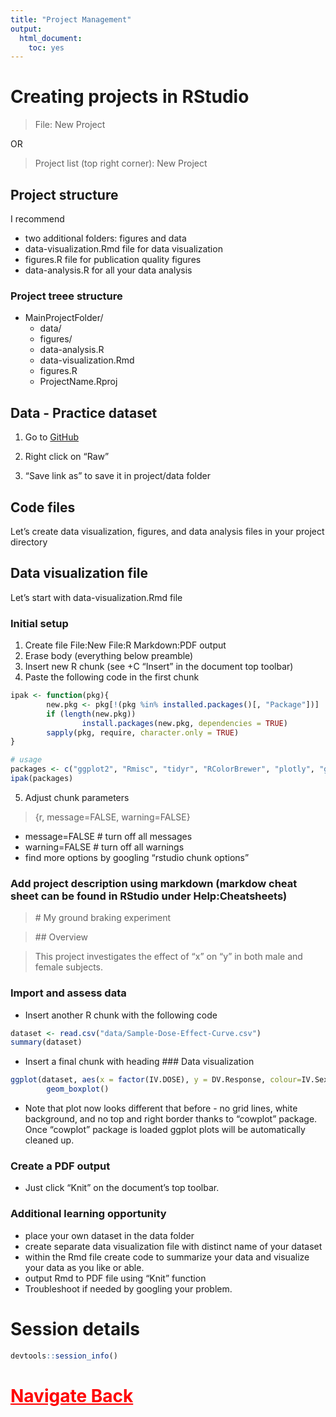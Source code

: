 ---
title: "Project Management"
output:
  html_document:
    toc: yes
---

# Creating projects in RStudio

> File: New Project

OR

> Project list (top right corner): New Project

## Project structure

I recommend 

* two additional folders: figures and data
* data-visualization.Rmd file for data visualization
* figures.R file for publication quality figures
* data-analysis.R for all your data analysis

### Project treee structure

* MainProjectFolder/
    + data/
    + figures/
    + data-analysis.R
    + data-visualization.Rmd
    + figures.R 
    + ProjectName.Rproj
        


## Data - Practice dataset

1. Go to <a href="https://github.com/sergioschr/R_workshop/blob/master/data/Sample-Dose-Effect-Curve.csv" target="_blank">GitHub</a>

2. Right click on "Raw"

3. "Save link as" to save it in project/data folder


## Code files

Let's create data visualization, figures, and data analysis files in your project directory

## Data visualization file

Let's start with data-visualization.Rmd file

### Initial setup

1. Create file File:New File:R Markdown:PDF output
2. Erase body (everything below preamble)
3. Insert new R chunk (see +C "Insert" in the document top toolbar)
4. Paste the following code in the first chunk

```{r, message=FALSE, warning=FALSE}

ipak <- function(pkg){
        new.pkg <- pkg[!(pkg %in% installed.packages()[, "Package"])]
        if (length(new.pkg))
                install.packages(new.pkg, dependencies = TRUE)
        sapply(pkg, require, character.only = TRUE)
}

# usage
packages <- c("ggplot2", "Rmisc", "tidyr", "RColorBrewer", "plotly", "ggplot2", "nlme", "dplyr", "cowplot", "grid", "gridExtra") # add or remove packages as needed
ipak(packages)
```

5. Adjust chunk parameters

> {r, message=FALSE, warning=FALSE}

* message=FALSE # turn off all messages
* warning=FALSE # turn off all warnings
* find more options by googling "rstudio chunk options"

### Add project description using markdown (markdow cheat sheet can be found in RStudio under Help:Cheatsheets)

> \# My ground braking experiment

> \#\# Overview

> This project investigates the effect of "x" on "y" in both male and female subjects.


### Import and assess data

* Insert another R chunk with the following code


```{r}
dataset <- read.csv("data/Sample-Dose-Effect-Curve.csv")
summary(dataset)

```

* Insert a final chunk with heading \#\#\# Data visualization

```{r}
ggplot(dataset, aes(x = factor(IV.DOSE), y = DV.Response, colour=IV.Sex)) +
        geom_boxplot()
```


* Note that plot now looks different that before - no grid lines, white background, and no top and right border thanks to "cowplot" package. Once "cowplot" package is loaded ggplot plots will be automatically cleaned up. 



### Create a PDF output

* Just click "Knit" on the document's top toolbar.


### Additional learning opportunity

* place your own dataset in the data folder
* create separate data visualization file with distinct name of your dataset
* within the Rmd file create code to summarize your data and visualize your data as you like or able.
* output Rmd to PDF file using "Knit" function
* Troubleshoot if needed by googling your problem.




# Session details




```{r}
devtools::session_info()
```


# <a href="/R_workshop" class="topic" style="color:red">Navigate Back</a>